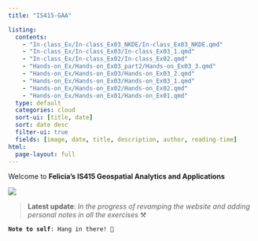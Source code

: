 ```yaml
---
title: "IS415-GAA"

listing:
  contents: 
    - "In-class_Ex/In-class_Ex03_NKDE/In-class_Ex03_NKDE.qmd"
    - "In-class_Ex/In-class_Ex03/In-class_Ex03_1.qmd"
    - "In-class_Ex/In-class_Ex02/In-class_Ex02.qmd"
    - "Hands-on_Ex/Hands-on_Ex03_part2/Hands-on_Ex03_3.qmd"
    - "Hands-on_Ex/Hands-on_Ex03/Hands-on_Ex03_2.qmd"
    - "Hands-on_Ex/Hands-on_Ex03/Hands-on_Ex03_1.qmd"
    - "Hands-on_Ex/Hands-on_Ex02/Hands-on_Ex02.qmd"
    - "Hands-on_Ex/Hands-on_Ex01/Hands-on_Ex01.qmd"
  type: default
  categories: cloud
  sort-ui: [title, date]
  sort: date desc
  filter-ui: true
  fields: [image, date, title, description, author, reading-time]
html:
  page-layout: full
---
```


Welcome to **Felicia's IS415 Geospatial Analytics and Applications**

![](images/Totoro-main-2.gif){fig-align="center"}

> **Latest update**: *In the progress of revamping the website and adding personal notes in all the exercises* ⚒️

**`Note to self`**`: Hang in there! 💪`
